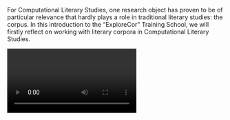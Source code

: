 For Computational Literary Studies, one research object has proven to be of particular relevance that hardly plays a role in traditional literary studies: the corpus. In this introduction to the “ExploreCor” Training School, we will firstly reflect on working with literary corpora in Computational Literary Studies.



<Video provider="youtube" id="ZOC3FFKhZKs?">

</Video>
